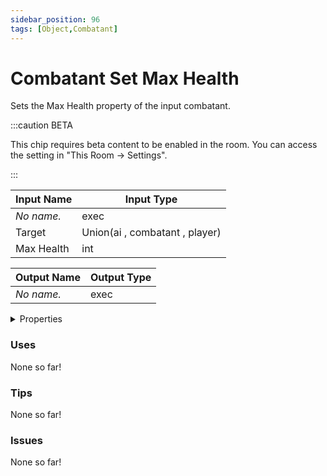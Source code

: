```yaml
---
sidebar_position: 96
tags: [Object,Combatant]
---
```


# Combatant Set Max Health

Sets the Max Health property of the input combatant.

:::caution BETA

This chip requires beta content to be enabled in the room. You can access the setting in "This Room -> Settings".

:::


<EsbSvg />

| Input Name | Input Type |
|-----------|-----------|
| *No name.* | exec |
| Target | Union(ai , combatant , player) |
| Max Health | int |

| Output Name | Output Type |
|-----------|-----------|
| *No name.* | exec |


<details>
  <summary>Properties</summary>
  <div>
    <div>
    <table>
      <thead>
        <tr>
          <th>Is beta required?</th>
          <th>✅</th>
        </tr>
        <tr>
          <th>Is this chip a trolling risk?</th>
          <th>❌</th>
        </tr>
        <tr>
          <th>Chip UUID</th>
          <th>82f71bcc-5e83-4825-8306-6a2bb2a296dd</th>
        </tr>
      </thead>
    </table>
    </div>
  </div>
</details>

### Uses

None so far!

### Tips

None so far!

### Issues

None so far!